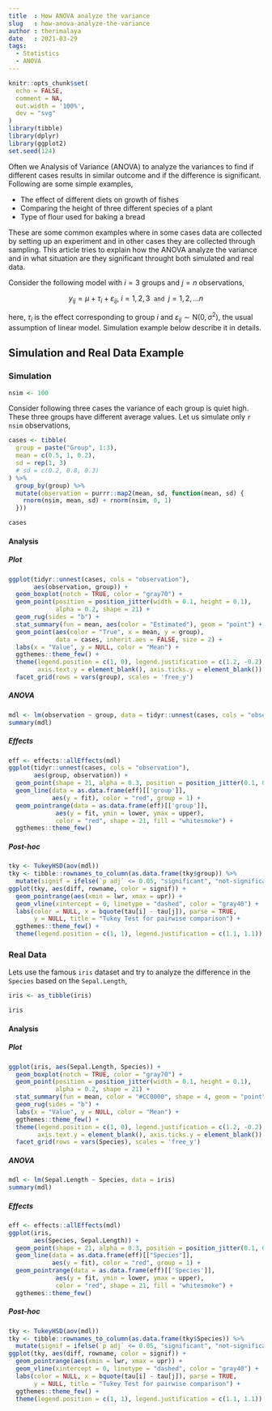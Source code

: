 ```yaml
---
title  : How ANOVA analyze the variance
slug   : how-anova-analyze-the-variance
author : therimalaya
date   : 2021-03-29
tags:
  - Statistics
  - ANOVA
---
```


```r
knitr::opts_chunk$set(
  echo = FALSE,
  comment = NA,
  out.width = '100%',
  dev = "svg"
)
library(tibble)
library(dplyr)
library(ggplot2)
set.seed(124)
```


Often we Analysis of Variance (ANOVA) to analyze the variances to find if different cases results in similar outcome and if the difference is significant. Following are some simple examples,

- The effect of different diets on growth of fishes
- Comparing the height of three different species of a plant
- Type of flour used for baking a bread

These are some common examples where in some cases data are collected by setting up an experiment and in other cases they are collected through sampling. This article tries to explain how the ANOVA analyze the variance and in what situation are they significant throught both simulated and real data.

Consider the following model with $i=3$ groups and $j=n$ observations,

$$y_{ij} = \mu + \tau_i + \varepsilon_{ij}, \; i = 1, 2, 3 \texttt{ and } j = 1, 2, \ldots n$$

here, $\tau_i$ is the effect corresponding to group $i$ and $\varepsilon_{ij} \sim \mathrm{N}(0, \sigma^2)$, the usual assumption of linear model. Simulation example below describe it in details.

## Simulation and Real Data Example {.accordions} 

### Simulation {.accordion}
```r
nsim <- 100
```

Consider following three cases the variance of each group is quiet high. These three groups have different average values. Let us simulate only `r nsim` observations,

```r
cases <- tibble(
  group = paste("Group", 1:3),
  mean = c(0.5, 1, 0.2),
  sd = rep(1, 3)
  # sd = c(0.2, 0.8, 0.3)
) %>% 
  group_by(group) %>% 
  mutate(observation = purrr::map2(mean, sd, function(mean, sd) {
    rnorm(nsim, mean, sd) + rnorm(nsim, 0, 1)
  }))
```

```r
cases
```


#### Analysis {.tabset}

##### Plot {.tab}

```r
ggplot(tidyr::unnest(cases, cols = "observation"), 
       aes(observation, group)) +
  geom_boxplot(notch = TRUE, color = "gray70") +
  geom_point(position = position_jitter(width = 0.1, height = 0.1),
             alpha = 0.2, shape = 21) +
  geom_rug(sides = "b") +
  stat_summary(fun = mean, aes(color = "Estimated"), geom = "point") +
  geom_point(aes(color = "True", x = mean, y = group), 
             data = cases, inherit.aes = FALSE, size = 2) +
  labs(x = "Value", y = NULL, color = "Mean") +
  ggthemes::theme_few() +
  theme(legend.position = c(1, 0), legend.justification = c(1.2, -0.2),
        axis.text.y = element_blank(), axis.ticks.y = element_blank()) +
  facet_grid(rows = vars(group), scales = 'free_y')
```

##### ANOVA {.tab}

```r
mdl <- lm(observation ~ group, data = tidyr::unnest(cases, cols = "observation"))
summary(mdl)
```

##### Effects {.tab}

```r
eff <- effects::allEffects(mdl)
ggplot(tidyr::unnest(cases, cols = "observation"),
       aes(group, observation)) +
  geom_point(shape = 21, alpha = 0.3, position = position_jitter(0.1, 0.1)) +
  geom_line(data = as.data.frame(eff)[['group']], 
            aes(y = fit), color = "red", group = 1) +
  geom_pointrange(data = as.data.frame(eff)[['group']], 
             aes(y = fit, ymin = lower, ymax = upper), 
             color = "red", shape = 21, fill = "whitesmoke") +
  ggthemes::theme_few()
```

##### Post-hoc {.tab}
```r
tky <- TukeyHSD(aov(mdl))
tky <- tibble::rownames_to_column(as.data.frame(tky$group)) %>% 
  mutate(signif = ifelse(`p adj` <= 0.05, "significant", "not-significant"))
ggplot(tky, aes(diff, rowname, color = signif)) +
  geom_pointrange(aes(xmin = lwr, xmax = upr)) +
  geom_vline(xintercept = 0, linetype = "dashed", color = "gray40") +
  labs(color = NULL, x = bquote(tau[i] - tau[j]), parse = TRUE,
       y = NULL, title = "Tukey Test for pairwise comparison") +
  ggthemes::theme_few() +
  theme(legend.position = c(1, 1), legend.justification = c(1.1, 1.1))
```



### Real Data {.accordion}

Lets use the famous `iris` dataset and try to analyze the difference in the `Species` based on the `Sepal.Length`,

```r
iris <- as_tibble(iris)
```

```r
iris
```


#### Analysis {.tabset}

##### Plot {.tab}

```r
ggplot(iris, aes(Sepal.Length, Species)) +
  geom_boxplot(notch = TRUE, color = "gray70") +
  geom_point(position = position_jitter(width = 0.1, height = 0.1),
             alpha = 0.2, shape = 21) +
  stat_summary(fun = mean, color = "#CC0000", shape = 4, geom = "point") +
  geom_rug(sides = "b") +
  labs(x = "Value", y = NULL, color = "Mean") +
  ggthemes::theme_few() +
  theme(legend.position = c(1, 0), legend.justification = c(1.2, -0.2),
        axis.text.y = element_blank(), axis.ticks.y = element_blank()) +
  facet_grid(rows = vars(Species), scales = 'free_y')
```

##### ANOVA {.tab}

```r
mdl <- lm(Sepal.Length ~ Species, data = iris)
summary(mdl)
```

##### Effects {.tab}

```r
eff <- effects::allEffects(mdl)
ggplot(iris,
       aes(Species, Sepal.Length)) +
  geom_point(shape = 21, alpha = 0.3, position = position_jitter(0.1, 0.1)) +
  geom_line(data = as.data.frame(eff)[["Species"]], 
            aes(y = fit), color = "red", group = 1) +
  geom_pointrange(data = as.data.frame(eff)[['Species']], 
             aes(y = fit, ymin = lower, ymax = upper), 
             color = "red", shape = 21, fill = "whitesmoke") +
  ggthemes::theme_few()
```

##### Post-hoc {.tab}
```r
tky <- TukeyHSD(aov(mdl))
tky <- tibble::rownames_to_column(as.data.frame(tky$Species)) %>% 
  mutate(signif = ifelse(`p adj` <= 0.05, "significant", "not-significant"))
ggplot(tky, aes(diff, rowname, color = signif)) +
  geom_pointrange(aes(xmin = lwr, xmax = upr)) +
  geom_vline(xintercept = 0, linetype = "dashed", color = "gray40") +
  labs(color = NULL, x = bquote(tau[i] - tau[j]), parse = TRUE,
       y = NULL, title = "Tukey Test for pairwise comparison") +
  ggthemes::theme_few() +
  theme(legend.position = c(1, 1), legend.justification = c(1.1, 1.1))
```



